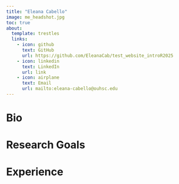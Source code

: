 ```yaml
---
title: "Eleana Cabello"
image: me_headshot.jpg
toc: true
about:
  template: trestles
  links:
    - icon: github
      text: GitHub
      url: https://github.com/EleanaCab/test_website_introR2025
    - icon: linkedin
      text: LinkedIn
      url: link
    - icon: airplane
      text: Email
      url: mailto:eleana-cabello@ouhsc.edu
---
```


::: {.column-page}

# Bio

# Research Goals

# Experience

:::
